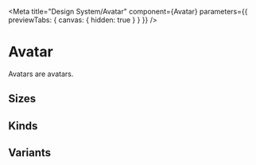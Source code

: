 
<Meta
  title="Design System/Avatar"
  component={Avatar}
  parameters={{ previewTabs: { canvas: { hidden: true } } }}
/>

# Avatar

Avatars are avatars.

<Props of={Avatar} />

## Sizes

<Preview>
  <Story name="Sizes">
    <Buttons verticalAlignment="center" alignment="left">
      <Avatar firstName="Nino" lastName="Quincampoix" size="small" />
      <Avatar firstName="Nino" lastName="Quincampoix" />
      <Avatar firstName="Nino" lastName="Quincampoix" size="medium" />
      <Avatar firstName="Nino" lastName="Quincampoix" size="large" />
    </Buttons>
  </Story>
</Preview>

## Kinds

<Preview>
  <Story name="Kinds">
    <Buttons verticalAlignment="center" alignment="left">
      <Avatar imageUrl="https://picsum.photos/256/256" />
      <Avatar firstName="Nino" lastName="Quincampoix" />
      <Avatar
        firstName="Nino"
        lastName="Quincampoix"
        imageUrl="https://picsum.photos/128/128"
      />
      <Avatar />
    </Buttons>
  </Story>
</Preview>

## Variants

<Preview>
  <Story name="Variants">
    <Buttons verticalAlignment="center" alignment="left">
      <Avatar imageUrl="https://picsum.photos/256/256" />
      <Avatar imageUrl="https://picsum.photos/256/256" variant="rounded" />
    </Buttons>
  </Story>
</Preview>
